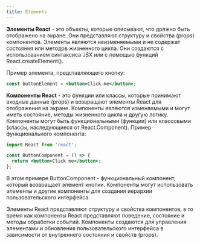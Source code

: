 ```yaml
---
title: Elements
---
```


**Элементы React** - это объекты, которые описывают, что должно быть отображено на экране. Они представляют структуру и свойства (props) компонентов. Элементы являются неизменяемыми и не содержат состояния или методов жизненного цикла. Они создаются с использованием синтаксиса JSX или с помощью функций React.createElement().

Пример элемента, представляющего кнопку:

```jsx
const buttonElement = <button>Click me</button>;
```

**Компоненты React** - это функции или классы, которые принимают входные данные (props) и возвращают элементы React для отображения на экране. Компоненты являются изменяемыми и могут иметь состояние, методы жизненного цикла и другую логику. Компоненты могут быть функциональными (функции) или классовыми (классы, наследующиеся от React.Component). Пример функционального компонента:

```jsx
import React from 'react';

const ButtonComponent = () => {
  return <button>Click me</button>;
};
```

В этом примере ButtonComponent - функциональный компонент, который возвращает элемент кнопки. Компоненты могут использовать элементы и другие компоненты для создания иерархии пользовательского интерфейса.

Элементы React представляют структуру и свойства компонентов, в то время как компоненты React представляют поведение, состояние и методы обработки событий. Компоненты создаются для управления элементами и обновления пользовательского интерфейса в зависимости от внутреннего состояния и свойств (props).
